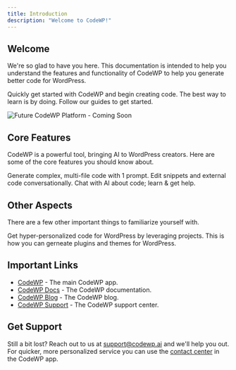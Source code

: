 ```yaml
---
title: Introduction
description: "Welcome to CodeWP!"
---
```


## Welcome

We're so glad to have you here. This documentation is intended to help you understand the features and functionality of CodeWP to help you generate better code for WordPress.

<CardGroup cols={2}>
  <Card
    title="Quick Start"
    icon="pen-to-square"
    href="https://docs.codewp.ai/docs/quickstart"
  >
    Quickly get started with CodeWP and begin creating code.
  </Card>
  <Card
    title="Guides"
    icon="image"
    href="https://docs.codewp.ai/guides/make-snippet"
  >
    The best way to learn is by doing. Follow our guides to get started.
  </Card>
</CardGroup>

![Future CodeWP Platform - Coming Soon](/images/future_platform2.png)

## Core Features

CodeWP is a powerful tool, bringing AI to WordPress creators. Here are some of the core features you should know about.

<CardGroup cols={2}>
  <Card
    title="Generate Code"
    icon="palette"
    href="https://docs.codewp.ai/features/generate"
  >
    Generate complex, multi-file code with 1 prompt.
  </Card>
  <Card
    title="Edit Code"
    icon="code"
    href="https://docs.codewp.ai/features/edit"
  >
    Edit snippets and external code conversationally.
  </Card>
  <Card
    title="Chat"
    icon="screwdriver-wrench"
    href="https://docs.codewp.ai/features/chat"
  >
    Chat with AI about code; learn & get help.
  </Card>
</CardGroup>

## Other Aspects

There are a few other important things to familiarize yourself with.

<CardGroup cols={2}>
  <Card
    title="Projects"
    icon="pen-to-square"
    href="https://docs.codewp.ai/features/projects"
  >
    Get hyper-personalized code for WordPress by leveraging projects.
  </Card>
  <Card
    title="Packages"
    icon="image"
    href="https://docs.codewp.ai/guides/make-snippet"
  >
    This is how you can gerneate plugins and themes for WordPress.
  </Card>
</CardGroup>

## Important Links

- [CodeWP](https://app.codewp.ai) - The main CodeWP app.
- [CodeWP Docs](https://docs.codewp.ai) - The CodeWP documentation.
- [CodeWP Blog](https://codewp.ai/blog) - The CodeWP blog.
- [CodeWP Support](https://app.codewp.ai/support) - The CodeWP support center.

## Get Support

Still a bit lost? Reach out to us at [support@codewp.ai](mailto:support@codewp.ai) and we'll help you out. For quicker, more personalized service you can use the [contact center](https://app.codewp.ai/support) in the CodeWP app.
